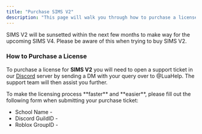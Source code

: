 ```yaml
---
title: "Purchase SIMS V2"
description: "This page will walk you through how to purchase a license for SIMS V2 from LuaEducation."
---
```


<Warning>
  SIMS V2 will be sunsetted within the next few months to make way for the upcoming SIMS V4. Please be aware of this when trying to buy SIMS V2.
</Warning>

### How to Purchase a License

To purchase a license for **SIMS V2** you will need to open a support ticket in our [Discord](https://discord.gg/ApvSJA6bmg) server by sending a DM with your query over to @LuaHelp. The support team will then assist you further.

<Note>
  To make the licensing process **faster** and **easier**, please fill out the following form when submitting your purchase ticket:

  - School Name -
  - Discord GuildID -
  - Roblox GroupID -
</Note>